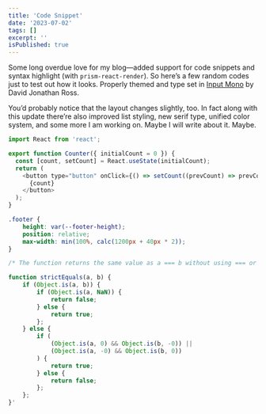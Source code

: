 ```yaml
---
title: 'Code Snippet'
date: '2023-07-02'
tags: []
excerpt: ''
isPublished: true
---
```


Some long overdue love for my blog—added support for code snippets and syntax highlight (with `prism-react-render`). So here’s a few random codes just to test out how it looks. Properly themed and type set in [Input Mono](https://input.djr.com/) by David Jonathan Ross.

You’d probably notice that the layout changes slightly, too. In fact along with this update there’re also improved list styling, new serif type, unified color system, and some more I am working on. Maybe I will write about it. Maybe.


```js
import React from 'react';

export function Counter({ initialCount = 0 }) {
  const [count, setCount] = React.useState(initialCount);
  return (
    <button type="button" onClick={() => setCount((prevCount) => prevCount + 1)}>
      {count}
    </button>
  );
}
```


```css
.footer {
    height: var(--footer-height);
    position: relative;
    max-width: min(100%, calc(1200px + 40px * 2));
}
```


```js
/* The function returns the same value as a === b without using === or !== operators */

function strictEquals(a, b) {
    if (Object.is(a, b)) {
        if (Object.is(a, NaN)) {
            return false;
        } else {
            return true;
        };
    } else {
        if (
            (Object.is(a, 0) && Object.is(b, -0)) || 
            (Object.is(a, -0) && Object.is(b, 0))
        ) {
            return true;
        } else {
            return false;
        };
    };
}'
```

